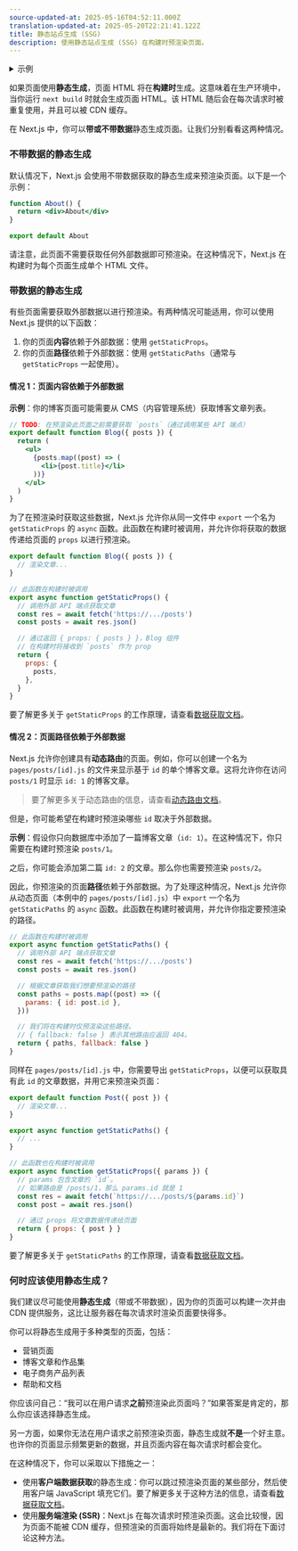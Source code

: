 ```yaml
---
source-updated-at: 2025-05-16T04:52:11.000Z
translation-updated-at: 2025-05-20T22:21:41.122Z
title: 静态站点生成 (SSG)
description: 使用静态站点生成 (SSG) 在构建时预渲染页面。
---
```


<details>
  <summary>示例</summary>

- [Agility CMS 示例](https://github.com/vercel/next.js/tree/canary/examples/cms-agilitycms) ([演示](https://next-blog-agilitycms.vercel.app/))
- [Builder.io 示例](https://github.com/vercel/next.js/tree/canary/examples/cms-builder-io) ([演示](https://cms-builder-io.vercel.app/))
- [ButterCMS 示例](https://github.com/vercel/next.js/tree/canary/examples/cms-buttercms) ([演示](https://next-blog-buttercms.vercel.app/))
- [Contentful 示例](https://github.com/vercel/next.js/tree/canary/examples/cms-contentful) ([演示](https://app-router-contentful.vercel.app/))
- [Cosmic 示例](https://github.com/vercel/next.js/tree/canary/examples/cms-cosmic) ([演示](https://next-blog-cosmic.vercel.app/))
- [DatoCMS 示例](https://github.com/vercel/next.js/tree/canary/examples/cms-datocms) ([演示](https://next-blog-datocms.vercel.app/))
- [DotCMS 示例](https://github.com/vercel/next.js/tree/canary/examples/cms-dotcms) ([演示](https://nextjs-dotcms-blog.vercel.app/))
- [Drupal 示例](https://github.com/vercel/next.js/tree/canary/examples/cms-drupal) ([演示](https://cms-drupal.vercel.app/))
- [Enterspeed 示例](https://github.com/vercel/next.js/tree/canary/examples/cms-enterspeed) ([演示](https://next-blog-demo.enterspeed.com/))
- [GraphCMS 示例](https://github.com/vercel/next.js/tree/canary/examples/cms-graphcms) ([演示](https://next-blog-graphcms.vercel.app/))
- [Keystone 示例](https://github.com/vercel/next.js/tree/canary/examples/cms-keystonejs-embedded) ([演示](https://nextjs-keystone-demo.vercel.app/))
- [Kontent.ai 示例](https://github.com/vercel/next.js/tree/canary/examples/cms-kontent-ai) ([演示](https://next-blog-kontent-ai.vercel.app/))
- [Makeswift 示例](https://github.com/vercel/next.js/tree/canary/examples/cms-makeswift) ([演示](https://nextjs-makeswift-example.vercel.app/))
- [Plasmic 示例](https://github.com/vercel/next.js/tree/canary/examples/cms-plasmic) ([演示](https://nextjs-plasmic-example.vercel.app/))
- [Prepr 示例](https://github.com/vercel/next.js/tree/canary/examples/cms-prepr) ([演示](https://next-blog-prepr.vercel.app/))
- [Prismic 示例](https://github.com/vercel/next.js/tree/canary/examples/cms-prismic) ([演示](https://next-blog-prismic.vercel.app/))
- [Sanity 示例](https://github.com/vercel/next.js/tree/canary/examples/cms-sanity) ([演示](https://next-blog.sanity.build/))
- [Sitecore XM Cloud 示例](https://github.com/vercel/next.js/tree/canary/examples/cms-sitecore-xmcloud) ([演示](https://vercel-sitecore-xmcloud-demo.vercel.app/))
- [Storyblok 示例](https://github.com/vercel/next.js/tree/canary/examples/cms-storyblok) ([演示](https://next-blog-storyblok.vercel.app/))
- [Strapi 示例](https://github.com/vercel/next.js/tree/canary/examples/cms-strapi) ([演示](https://next-blog-strapi.vercel.app/))
- [TakeShape 示例](https://github.com/vercel/next.js/tree/canary/examples/cms-takeshape) ([演示](https://next-blog-takeshape.vercel.app/))
- [Tina 示例](https://github.com/vercel/next.js/tree/canary/examples/cms-tina) ([演示](https://cms-tina-example.vercel.app/))
- [Umbraco 示例](https://github.com/vercel/next.js/tree/canary/examples/cms-umbraco) ([演示](https://nextjs-umbraco-sample-blog.vercel.app/))
- [Umbraco Heartcore 示例](https://github.com/vercel/next.js/tree/canary/examples/cms-umbraco-heartcore) ([演示](https://next-blog-umbraco-heartcore.vercel.app/))
- [Webiny 示例](https://github.com/vercel/next.js/tree/canary/examples/cms-webiny) ([演示](https://webiny-headlesscms-nextjs-example.vercel.app/))
- [WordPress 示例](https://github.com/vercel/next.js/tree/canary/examples/cms-wordpress) ([演示](https://next-blog-wordpress.vercel.app/))
- [博客模板示例](https://github.com/vercel/next.js/tree/canary/examples/blog-starter) ([演示](https://next-blog-starter.vercel.app/))
- [静态推文 (演示)](https://react-tweet.vercel.app/)

</details>

如果页面使用**静态生成**，页面 HTML 将在**构建时**生成。这意味着在生产环境中，当你运行 `next build` 时就会生成页面 HTML。该 HTML 随后会在每次请求时被重复使用，并且可以被 CDN 缓存。

在 Next.js 中，你可以**带或不带数据**静态生成页面。让我们分别看看这两种情况。

### 不带数据的静态生成

默认情况下，Next.js 会使用不带数据获取的静态生成来预渲染页面。以下是一个示例：

```jsx
function About() {
  return <div>About</div>
}

export default About
```

请注意，此页面不需要获取任何外部数据即可预渲染。在这种情况下，Next.js 在构建时为每个页面生成单个 HTML 文件。

### 带数据的静态生成

有些页面需要获取外部数据以进行预渲染。有两种情况可能适用，你可以使用 Next.js 提供的以下函数：

1. 你的页面**内容**依赖于外部数据：使用 `getStaticProps`。
2. 你的页面**路径**依赖于外部数据：使用 `getStaticPaths`（通常与 `getStaticProps` 一起使用）。

#### 情况 1：页面内容依赖于外部数据

**示例**：你的博客页面可能需要从 CMS（内容管理系统）获取博客文章列表。

```jsx
// TODO: 在预渲染此页面之前需要获取 `posts`（通过调用某些 API 端点）
export default function Blog({ posts }) {
  return (
    <ul>
      {posts.map((post) => (
        <li>{post.title}</li>
      ))}
    </ul>
  )
}
```

为了在预渲染时获取这些数据，Next.js 允许你从同一文件中 `export` 一个名为 `getStaticProps` 的 `async` 函数。此函数在构建时被调用，并允许你将获取的数据传递给页面的 `props` 以进行预渲染。

```jsx
export default function Blog({ posts }) {
  // 渲染文章...
}

// 此函数在构建时被调用
export async function getStaticProps() {
  // 调用外部 API 端点获取文章
  const res = await fetch('https://.../posts')
  const posts = await res.json()

  // 通过返回 { props: { posts } }，Blog 组件
  // 在构建时将接收到 `posts` 作为 prop
  return {
    props: {
      posts,
    },
  }
}
```

要了解更多关于 `getStaticProps` 的工作原理，请查看[数据获取文档](/docs/pages/building-your-application/data-fetching/get-static-props)。

#### 情况 2：页面路径依赖于外部数据

Next.js 允许你创建具有**动态路由**的页面。例如，你可以创建一个名为 `pages/posts/[id].js` 的文件来显示基于 `id` 的单个博客文章。这将允许你在访问 `posts/1` 时显示 `id: 1` 的博客文章。

> 要了解更多关于动态路由的信息，请查看[动态路由文档](/docs/pages/building-your-application/routing/dynamic-routes)。

但是，你可能希望在构建时预渲染哪些 `id` 取决于外部数据。

**示例**：假设你只向数据库中添加了一篇博客文章（`id: 1`）。在这种情况下，你只需要在构建时预渲染 `posts/1`。

之后，你可能会添加第二篇 `id: 2` 的文章。那么你也需要预渲染 `posts/2`。

因此，你预渲染的页面**路径**依赖于外部数据。为了处理这种情况，Next.js 允许你从动态页面（本例中的 `pages/posts/[id].js`）中 `export` 一个名为 `getStaticPaths` 的 `async` 函数。此函数在构建时被调用，并允许你指定要预渲染的路径。

```jsx
// 此函数在构建时被调用
export async function getStaticPaths() {
  // 调用外部 API 端点获取文章
  const res = await fetch('https://.../posts')
  const posts = await res.json()

  // 根据文章获取我们想要预渲染的路径
  const paths = posts.map((post) => ({
    params: { id: post.id },
  }))

  // 我们将在构建时仅预渲染这些路径。
  // { fallback: false } 表示其他路由应返回 404。
  return { paths, fallback: false }
}
```

同样在 `pages/posts/[id].js` 中，你需要导出 `getStaticProps`，以便可以获取具有此 `id` 的文章数据，并用它来预渲染页面：

```jsx
export default function Post({ post }) {
  // 渲染文章...
}

export async function getStaticPaths() {
  // ...
}

// 此函数也在构建时被调用
export async function getStaticProps({ params }) {
  // params 包含文章的 `id`。
  // 如果路由是 /posts/1，那么 params.id 就是 1
  const res = await fetch(`https://.../posts/${params.id}`)
  const post = await res.json()

  // 通过 props 将文章数据传递给页面
  return { props: { post } }
}
```

要了解更多关于 `getStaticPaths` 的工作原理，请查看[数据获取文档](/docs/pages/building-your-application/data-fetching/get-static-paths)。

### 何时应该使用静态生成？

我们建议尽可能使用**静态生成**（带或不带数据），因为你的页面可以构建一次并由 CDN 提供服务，这比让服务器在每次请求时渲染页面要快得多。

你可以将静态生成用于多种类型的页面，包括：

- 营销页面
- 博客文章和作品集
- 电子商务产品列表
- 帮助和文档

你应该问自己：“我可以在用户请求**之前**预渲染此页面吗？”如果答案是肯定的，那么你应该选择静态生成。

另一方面，如果你无法在用户请求之前预渲染页面，静态生成就**不是**一个好主意。也许你的页面显示频繁更新的数据，并且页面内容在每次请求时都会变化。

在这种情况下，你可以采取以下措施之一：

- 使用**客户端数据获取**的静态生成：你可以跳过预渲染页面的某些部分，然后使用客户端 JavaScript 填充它们。要了解更多关于这种方法的信息，请查看[数据获取文档](/docs/pages/building-your-application/data-fetching/client-side)。
- 使用**服务端渲染 (SSR)**：Next.js 在每次请求时预渲染页面。这会比较慢，因为页面不能被 CDN 缓存，但预渲染的页面将始终是最新的。我们将在下面讨论这种方法。